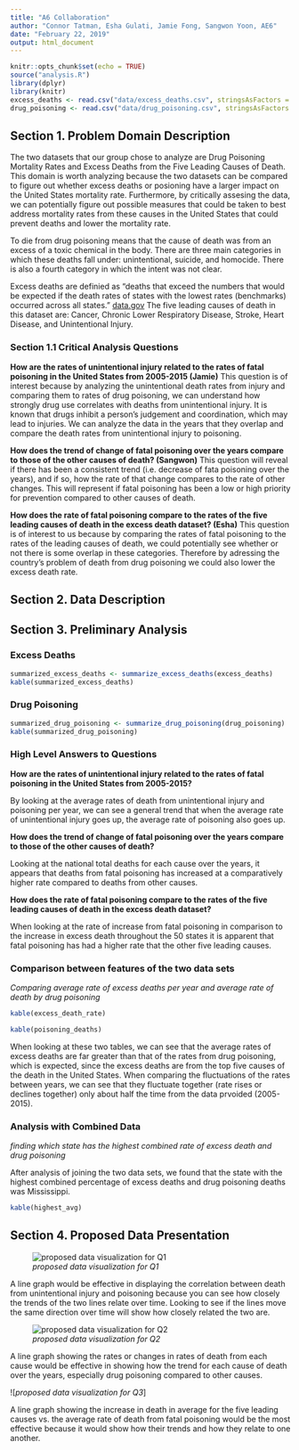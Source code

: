 ```yaml
---
title: "A6 Collaboration"
author: "Connor Tatman, Esha Gulati, Jamie Fong, Sangwon Yoon, AE6"
date: "February 22, 2019"
output: html_document
---
```


```r
knitr::opts_chunk$set(echo = TRUE)
source("analysis.R")
library(dplyr)
library(knitr)
excess_deaths <- read.csv("data/excess_deaths.csv", stringsAsFactors = FALSE)
drug_poisoning <- read.csv("data/drug_poisoning.csv", stringsAsFactors = FALSE)
```

## Section 1. Problem Domain Description
The two datasets that our group chose to analyze are Drug Poisoning Mortality Rates and Excess Deaths from the Five Leading Causes of Death. This domain is worth analyzing because the two datasets can be compared to figure out whether excess deaths or posioning have a larger impact on the United States mortality rate. Furthermore, by critically assesing the data, we can potentially figure out possible measures that could be taken to best address mortality rates from these causes in the United States that could prevent deaths and lower the mortality rate.

To die from drug poisoning means that the cause of death was from an excess of a toxic chemical in the body. There are three main categories in which these deaths fall under: unintentional, suicide, and homocide. There is also a fourth category in which the intent was not clear. 

Excess deaths are definied as "deaths that exceed the numbers that would be expected if the death rates of states with the lowest rates (benchmarks) occurred across all states." [data.gov](https://catalog.data.gov/dataset/nchs-potentially-excess-deaths-from-the-five-leading-causes-of-death) The five leading causes of death in this dataset are: Cancer, Chronic Lower Respiratory Disease, Stroke, Heart Disease, and Unintentional Injury.



### Section 1.1 Critical Analysis Questions

**How are the rates of unintentional injury related to the rates of fatal poisoning in the United States from 2005-2015 (Jamie)**
This question is of interest because by analyzing the unintentional death rates from injury and comparing them to rates of drug poisoning, we can understand how strongly drug use correlates with deaths from unintentional injury. It is known that drugs inhibit a person's judgement and coordination, which may lead to injuries. We can analyze the data in the years that they overlap and compare the death rates from unintentional injury to poisoning.

**How does the trend of change of fatal poisoning over the years compare to those of the other causes of death? (Sangwon)**
This question will reveal if there has been a consistent trend (i.e. decrease of fata poisoning over the years), and if so, how the rate of that change compares to the rate of other changes. This will represent if fatal poisoning has been a low or high priority for prevention compared to other causes of death.

**How does the rate of fatal poisoning compare to the rates of the five leading causes of death in the excess death dataset? (Esha)**
This question is of interest to us because by comparing the rates of fatal poisoning to the rates of the leading causes of death, we could potentially see whether or not there is some overlap in these categories. Therefore by adressing the country's problem of death from drug poisoning we could also lower the excess death rate. 


## Section 2. Data Description



## Section 3. Preliminary Analysis

### Excess Deaths
```r
summarized_excess_deaths <- summarize_excess_deaths(excess_deaths)
kable(summarized_excess_deaths)
```

### Drug Poisoning
```r
summarized_drug_poisoning <- summarize_drug_poisoning(drug_poisoning)
kable(summarized_drug_poisoning)
```

### High Level Answers to Questions

**How are the rates of unintentional injury related to the rates of fatal poisoning in the United States from 2005-2015?**

By looking at the average rates of death from unintentional injury and poisoning per year, we can see a general trend that when the average rate of unintentional injury goes up, the average rate of poisoning also goes up.

**How does the trend of change of fatal poisoning over the years compare to those of the other causes of death?**

Looking at the national total deaths for each cause over the years, it appears that deaths from fatal poisoning has increased at a comparatively higher rate compared to deaths from other causes.

**How does the rate of fatal poisoning compare to the rates of the five leading causes of death in the excess death dataset?**

When looking at the rate of increase from fatal poisoning in comparison to the increase in excess death throughout the 50 states it is apparent that fatal poisoning has had a higher rate that the other five leading causes. 

### Comparison between features of the two data sets
*Comparing average rate of excess deaths per year and average rate of death by drug poisoning*

```r
kable(excess_death_rate)

kable(poisoning_deaths)
```

When looking at these two tables, we can see that the average rates of excess deaths are far greater than that of the rates from drug poisoning, which is expected, since the excess deaths are from the top five causes of the death in the United States. When comparing the fluctuations of the rates between years, we can see that they fluctuate together (rate rises or declines together) only about half the time from the data prvoided (2005-2015).

### Analysis with Combined Data
*finding which state has the highest combined rate of excess death and drug poisoning*

After analysis of joining the two data sets, we found that the state with the highest combined percentage of excess deaths and drug poisoning deaths was Mississippi. 

``` r
kable(highest_avg)
```



## Section 4. Proposed Data Presentation

![*proposed data visualization for Q1*](visuals/graph_q1.jpg)

A line graph would be effective in displaying the correlation between death from unintentional injury and poisoning because you can see how closely the trends of the two lines relate over time. Looking to see if the lines move the same direction over time will show how closely related the two are. 

![*proposed data visualization for Q2*](visuals/graph_q2.jpg)

A line graph showing the rates or changes in rates of death from each cause would be effective in showing how the trend for each cause of death over the years, especially drug poisoning compared to other causes.

![*proposed data visualization for Q3*]

A line graph showing the increase in death in average for the five leading causes vs. the average rate of death from fatal poisoning would be the most effective because it would show how their trends and how they relate to one another. 
